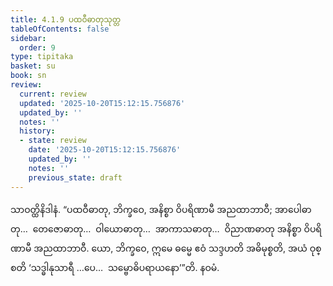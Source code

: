 ```yaml
---
title: 4.1.9 ပထဝီဓာတုသုတ္တ
tableOfContents: false
sidebar:
  order: 9
type: tipitaka
basket: su
book: sn
review:
  current: review
  updated: '2025-10-20T15:12:15.756876'
  updated_by: ''
  notes: ''
  history:
  - state: review
    date: '2025-10-20T15:12:15.756876'
    updated_by: ''
    notes: ''
    previous_state: draft
---
```



<DynamicBreadcrumb />


<ReviewStatus review={frontmatter.review} showDetails={true} />

<HypothesisAnnotation frontmatter={frontmatter} />

<Division number="310" book="sn" e="ch" v="18" p="324">

<Paragraph number="1059" book="sn">
သာဝတ္ထိနိဒါနံ. “ပထဝီဓာတု, ဘိက္ခဝေ, အနိစ္စာ ဝိပရိဏာမီ အညထာဘာဝီ; အာပေါဓာတု…  တေဇောဓာတု…  ဝါယောဓာတု…  အာကာသဓာတု…  ဝိညာဏဓာတု အနိစ္စာ ဝိပရိဏာမီ အညထာဘာဝီ. ယော, ဘိက္ခဝေ, ဣမေ ဓမ္မေ ဧဝံ သဒ္ဒဟတိ အဓိမုစ္စတိ, အယံ ဝုစ္စတိ ‘သဒ္ဓါနုသာရီ …ပေ…  သမ္ဗောဓိပရာယနော’”တိ.

</Paragraph>
</Division>

<Paragraph number="1060" type="center" book="sn">
နဝမံ.
</Paragraph>